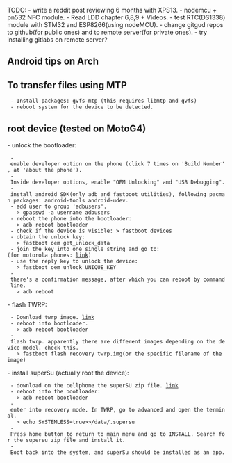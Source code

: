 




TODO:
- write a reddit post reviewing 6 months with XPS13.
- nodemcu + pn532 NFC module.
- Read LDD chapter 6,8,9 + Videos.
- test RTC(DS1338) module with STM32 and ESP8266(using nodeMCU).
- change gitgud repos to github(for public ones) and to remote server(for private ones).
- try installing gitlabs on remote server?

== Android tips on Arch ==
== To transfer files using MTP ==
  - Install packages: gvfs-mtp (this requires libmtp and gvfs)
  - reboot system for the device to be detected.
== root device (tested on MotoG4) ==
- unlock the bootloader:
  - enable developer option on the phone (click 7 times on 'Build Number', at 'about the phone').
  - Inside developer options, enable "OEM Unlocking" and "USB Debugging".
  - install android SDK(only adb and fastboot utilities), following pacman packages: android-tools android-udev.
  - add user to group 'adbusers'.
    > gpasswd -a username adbusers
  - reboot the phone into the bootloader:
    > adb reboot bootloader
  - check if the device is visible: > fastboot devices
  - obtain the unlock key:
    > fastboot oem get_unlock_data
  - join the key into one single string and go to:(for motorola phones: [[https://motorola.com/unlockbootloader|link]])
  - use the reply key to unlock the device:
    > fastboot oem unlock UNIQUE_KEY
  - there's a confirmation message, after which you can reboot by command line.
    > adb reboot

- flash TWRP:
  - Download twrp image. [[https://twrp.me|link]]
  - reboot into bootloader.
    > adb reboot bootloader
  - flash twrp. apparently there are different images depending on the device model. check this.
    > fastboot flash recovery twrp.img(or the specific filename of the image)

- install superSu (actually root the device):
  - download on the cellphone the superSU zip file. [[https://download.chainfire.eu/supersu/|link]]
  - reboot into the bootloader:
    > adb reboot bootloader
  - enter into recovery mode. In TWRP, go to advanced and open the terminal.
    > echo SYSTEMLESS=true>>/data/.supersu
  - Press home button to return to main menu and go to INSTALL. Search for the supersu zip file and install it.
  - Boot back into the system, and superSu should be installed as an app.
